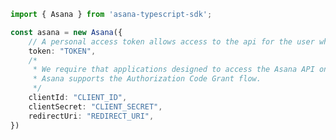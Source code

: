 ```typescript index.ts
import { Asana } from 'asana-typescript-sdk';

const asana = new Asana({
    // A personal access token allows access to the api for the user who created it. This should be kept a secret and be treated like a password.
    token: "TOKEN",
    /*
     * We require that applications designed to access the Asana API on behalf of multiple users implement OAuth 2.0.
     * Asana supports the Authorization Code Grant flow.
     */
    clientId: "CLIENT_ID",
    clientSecret: "CLIENT_SECRET",
    redirectUri: "REDIRECT_URI",
})
```